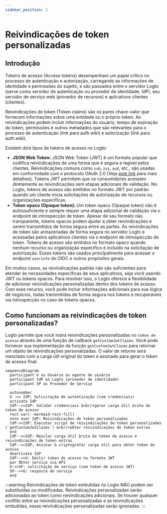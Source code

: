 ```yaml
---
sidebar_position: 2
---
```


# Reivindicações de token personalizadas

## Introdução

Tokens de acesso (Access tokens) desempenham um papel crítico no processo de autenticação e autorização, carregando as informações de identidade e permissões do sujeito, e são passados entre o servidor Logto (serve como servidor de autenticação ou provedor de identidade, IdP), seu servidor de serviço web (provedor de recursos) e aplicativos clientes (clientes).

Reivindicações de token (Token claims) são os pares chave-valor que fornecem informações sobre uma entidade ou o próprio token. As reivindicações podem incluir informações do usuário, tempo de expiração do token, permissões e outros metadados que são relevantes para o processo de autenticação (link para auth.wiki) e autorização (link para auth.wiki).

Existem dois tipos de tokens de acesso no Logto:

- **JSON Web Token:** JSON Web Token (JWT) é um formato popular que codifica reivindicações de uma forma que é segura e legível pelos clientes. Reivindicações comuns como `sub`, `iss`, `aud`, etc., são usadas em conformidade com o protocolo OAuth 2.0 (Veja [este link](https://datatracker.ietf.org/doc/html/rfc7519#section-4) para mais detalhes). Tokens JWT permitem que os consumidores acessem diretamente as reivindicações sem etapas adicionais de validação. No Logto, tokens de acesso são emitidos no formato JWT por padrão quando um cliente inicia solicitações de autorização de recursos ou organizações específicas.
- **Token opaco (Opaque token):** Um token opaco (Opaque token) não é autossuficiente e sempre requer uma etapa adicional de validação via o endpoint de introspecção de token. Apesar de seu formato não transparente, tokens opacos podem ajudar a obter reivindicações e serem transmitidos de forma segura entre as partes. As reivindicações de token são armazenadas de forma segura no servidor Logto e acessadas pelos aplicativos clientes via o endpoint de introspecção de token. Tokens de acesso são emitidos no formato opaco quando nenhum recurso ou organização específico é incluído na solicitação de autorização. Esses tokens são usados principalmente para acessar o endpoint `userinfo` do OIDC e outros propósitos gerais.

Em muitos casos, as reivindicações padrão não são suficientes para atender às necessidades específicas de seus aplicativos, seja você usando JWT ou tokens opacos. Para resolver isso, o Logto oferece a flexibilidade de adicionar reivindicações personalizadas dentro dos tokens de acesso. Com esse recurso, você pode incluir informações adicionais para sua lógica de negócios, todas transmitidas de forma segura nos tokens e recuperáveis via introspecção no caso de tokens opacos.

## Como funcionam as reivindicações de token personalizadas?

Logto permite que você insira reivindicações personalizadas no `token de acesso` através de uma função de callback `getCustomJwtClaims`. Você pode fornecer sua implementação da função `getCustomJwtClaims` para retornar um objeto de reivindicações personalizadas. O valor de retorno será mesclado com a carga útil original do token e assinado para gerar o token de acesso final.

```mermaid
sequenceDiagram
  participant U as Usuário ou agente do usuário
  participant IdP as Logto (provedor de identidade)
  participant SP as Provedor de Serviço

  autonumber
  U ->> IdP: Solicitação de autenticação (com credenciais)
  activate IdP
  IdP-->>IdP: Validar credenciais &<br/>gerar carga útil bruta do token de acesso
  rect var(--mermaid-rect-fill)
  note over IdP: Reivindicações de token personalizadas
  IdP->>IdP: Executar script de reivindicações de token personalizadas (`getCustomJwtClaims`) &<br/>obter reivindicações de token extras
  end
  IdP-->>IdP: Mesclar carga útil bruta do token de acesso e reivindicações de token extras
  IdP-->>IdP: Assinar & criptografar carga útil para obter token de acesso
  deactivate IdP
  IdP-->>U: Emitir token de acesso no formato JWT
  par Obter serviço via API
  U->>SP: solicitação de serviço (com token de acesso JWT)
  SP-->>U: resposta de serviço
  end
```

:::warning
Reivindicações de token embutidas no Logto NÃO podem ser substituídas ou modificadas. Reivindicações personalizadas serão adicionadas ao token como reivindicações adicionais. Se houver qualquer conflito entre as reivindicações personalizadas e as reivindicações embutidas, essas reivindicações personalizadas serão ignoradas.
:::
